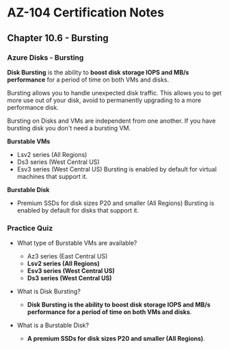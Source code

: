 # AZ-104 Certification Notes
## Chapter 10.6 - Bursting

### Azure Disks - Bursting
**Disk Bursting** is the ability to **boost disk storage IOPS and MB/s performance** for a period of time on both VMs and disks.

Bursting allows you to handle unexpected disk traffic. This allows you to get more use out of your disk, avoid to permanently upgrading to a more performance disk.

Bursting on Disks and VMs are independent from one another. If you have bursting disk you don't need a bursting VM.

**Burstable VMs**
* Lsv2 series (All Regions)
* Ds3 series (West Central US)
* Esv3 series (West Central US)
Bursting is enabled by default for virtual machines that support it.

**Burstable Disk**
* Premium SSDs for disk sizes P20 and smaller (All Regions)
Bursting is enabled by default for disks that support it.

### Practice Quiz
* What type of Burstable VMs are available?
	* Az3 series (East Central US)
	* **Lsv2 series (All Regions)**
	* **Esv3 series (West Central US)**
	* **Ds3 series (West Central US)**

* What is Disk Bursting?
	* **Disk Bursting is the ability to boost disk storage IOPS and MB/s performance for a period of time on both VMs and disks**.
* What is a Burstable Disk?
	* **A premium SSDs for disk sizes P20 and smaller (All Regions)**.